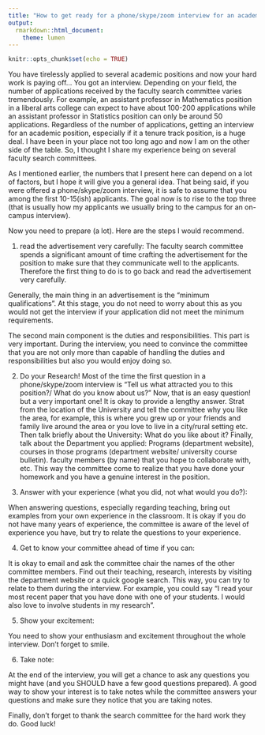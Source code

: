 ```yaml
---
title: "How to get ready for a phone/skype/zoom interview for an academic job"
output:
  rmarkdown::html_document:
    theme: lumen
---
```


```r
knitr::opts_chunk$set(echo = TRUE)
```



You have tirelessly applied to several academic positions and now your hard work is paying off... You got an interview. Depending on your field, the number of applications received by the faculty search committee varies tremendously. For example, an assistant professor in Mathematics position in a liberal arts college can expect to have about 100-200 applications while an assistant professor in Statistics position can only be around 50 applications. Regardless of the number of applications, getting an interview for an academic position, especially if it a tenure track position, is a huge deal. I have been in your place not too long ago and now I am on the other side of the table. So, I thought I share my experience being on several faculty search committees.  

As I mentioned earlier, the numbers that I present here can depend on a lot of factors, but I hope it will give you a general idea. That being said, if you were offered a phone/skype/zoom interview, it is safe to assume that you among the first 10-15(ish) applicants. The goal now is to rise to the top three (that is usually how my applicants we usually bring to the campus for an on-campus interview). 

Now you need to prepare (a lot). Here are the steps I would recommend.

1) read the advertisement very carefully:
The faculty search committee spends a significant amount of time crafting the advertisement for the position to make sure that they communicate well to the applicants. Therefore the first thing to do is to go back and read the advertisement very carefully. 

Generally, the main thing in an advertisement is the "minimum qualifications". At this stage, you do not need to worry about this as you would not get the interview if your application did not meet the minimum requirements. 

The second main component is the duties and responsibilities. This part is very important. During the interview, you need to convince the committee that you are not only more than capable of handling the duties and responsibilities but also you would enjoy doing so.

2) Do your Research!
Most of the time the first question in a phone/skype/zoom interview is "Tell us what attracted you to this position?/ What do you know about us?" Now, that is an easy question! but a very important one! It is okay to provide a lengthy answer. Strat from the location of the University and tell the committee why you like the area, for example, this is where you grew up or your friends and family live around the area or you love to live in a city/rural setting etc. Then talk briefly about the University: What do you like about it?  Finally, talk about the Department you applied: Programs (department website), courses in those programs  (department website/ university course bulletin). faculty members (by name) that you hope to collaborate with, etc. 
This way the committee come to realize that you have done your homework and you have a genuine interest in the position.

3) Answer with your experience (what you did, not what would you do?):

When answering questions, especially regarding teaching, bring out examples from your own experience in the classroom. It is okay if you do not have many years of experience, the committee is aware of the level of experience you have, but try to relate the questions to your experience.

4) Get to know your committee ahead of time if you can:

It is okay to email and ask the committee chair the names of the other committee members. Find out their teaching, research, interests by visiting the department website or a quick google search. This way, you can try to relate to them during the interview. For example, you could say "I read your most recent paper that you have done with one of your students. I would also love to involve students in my research".

5) Show your excitement:

You need to show your enthusiasm and excitement throughout the whole interview. Don't forget to smile.

6) Take note:

At the end of the interview, you will get a chance to ask any questions you might have (and you SHOULD have a few good questions prepared). A good way to show your interest is to take notes while the committee answers your questions and make sure they notice that you are taking notes.

Finally, don't forget to thank the search committee for the hard work they do. Good luck!






